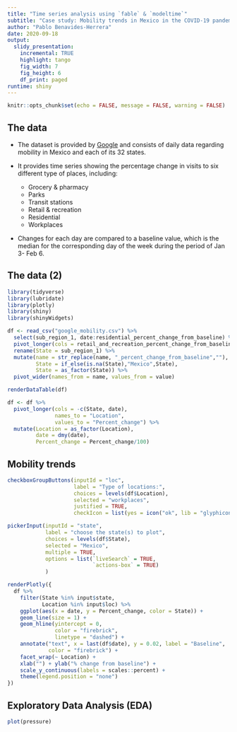 ```yaml
---
title: "Time series analysis using `fable` & `modeltime`"
subtitle: "Case study: Mobility trends in Mexico in the COVID-19 pandemic"
author: "Pablo Benavides-Herrera"
date: 2020-09-18
output: 
  slidy_presentation:
    incremental: TRUE
    highlight: tango
    fig_width: 7
    fig_height: 6
    df_print: paged
runtime: shiny
---
```


```r
knitr::opts_chunk$set(echo = FALSE, message = FALSE, warning = FALSE)
```

## The data

* The dataset is provided by [Google](https://www.google.com/covid19/mobility/) and consists of daily data regarding mobility in Mexico and each of its 32 states.

* It provides time series showing the percentage change in visits to six different type of places, including:

  * Grocery & pharmacy
  * Parks
  * Transit stations
  * Retail & recreation
  * Residential
  * Workplaces
  
* Changes for each day are compared to a baseline value, which is the median for the corresponding day of the week during the period of Jan 3- Feb 6.

## The data (2)

```r
library(tidyverse)
library(lubridate)
library(plotly)
library(shiny)
library(shinyWidgets)

df <- read_csv("google_mobility.csv") %>% 
  select(sub_region_1, date:residential_percent_change_from_baseline) %>% 
  pivot_longer(cols = retail_and_recreation_percent_change_from_baseline:residential_percent_change_from_baseline) %>% 
  rename(State = sub_region_1) %>% 
  mutate(name = str_replace(name, "_percent_change_from_baseline",""),
         State = if_else(is.na(State),"Mexico",State),
         State = as_factor(State)) %>% 
  pivot_wider(names_from = name, values_from = value)

renderDataTable(df)

df <- df %>% 
  pivot_longer(cols = -c(State, date),
               names_to = "Location",
               values_to = "Percent_change") %>% 
  mutate(Location = as_factor(Location),
         date = dmy(date),
         Percent_change = Percent_change/100) 
```



## Mobility trends

```r
checkboxGroupButtons(inputId = "loc",
                     label = "Type of locations:",
                     choices = levels(df$Location), 
                     selected = "workplaces",
                     justified = TRUE,
                     checkIcon = list(yes = icon("ok", lib = "glyphicon"), no = icon("remove", lib = "glyphicon")))

pickerInput(inputId = "state",
            label = "choose the state(s) to plot",
            choices = levels(df$State),
            selected = "Mexico", 
            multiple = TRUE,
            options = list(`liveSearch` = TRUE,
                           `actions-box` = TRUE)
            )

renderPlotly({
  df %>% 
    filter(State %in% input$state,
           Location %in% input$loc) %>% 
    ggplot(aes(x = date, y = Percent_change, color = State)) +
    geom_line(size = 1) + 
    geom_hline(yintercept = 0, 
               color = "firebrick", 
               linetype = "dashed") + 
    annotate("text", x = last(df$date), y = 0.02, label = "Baseline",
             color = "firebrick") +
    facet_wrap(~ Location) + 
    xlab("") + ylab("% change from baseline") +
    scale_y_continuous(labels = scales::percent) +
    theme(legend.position = "none")
})
```

## Exploratory Data Analysis (EDA)

```r
plot(pressure)
```

